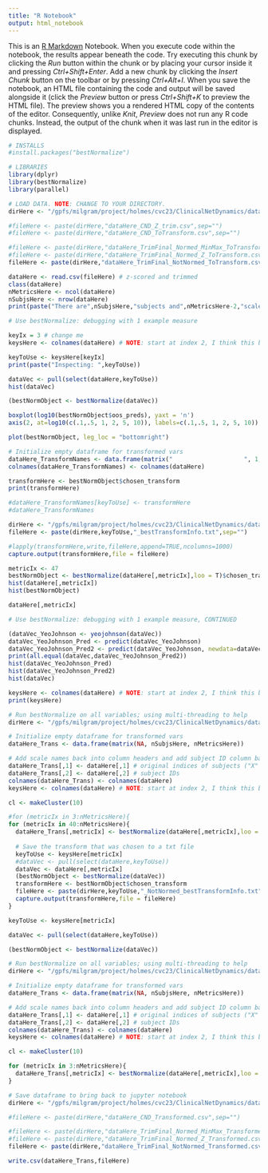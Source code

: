 ```yaml
---
title: "R Notebook"
output: html_notebook
---
```

This is an [R Markdown](http://rmarkdown.rstudio.com) Notebook. When you execute code within the notebook, the results appear beneath the code. 
Try executing this chunk by clicking the *Run* button within the chunk or by placing your cursor inside it and pressing *Ctrl+Shift+Enter*. 
Add a new chunk by clicking the *Insert Chunk* button on the toolbar or by pressing *Ctrl+Alt+I*.
When you save the notebook, an HTML file containing the code and output will be saved alongside it (click the *Preview* button or press *Ctrl+Shift+K* to preview the HTML file).
The preview shows you a rendered HTML copy of the contents of the editor. Consequently, unlike *Knit*, *Preview* does not run any R code chunks. Instead, the output of the chunk when it was last run in the editor is displayed.

```r
# INSTALLS 
#install.packages("bestNormalize")
```

```r
# LIBRARIES 
library(dplyr)
library(bestNormalize)
library(parallel)
```

```r
# LOAD DATA. NOTE: CHANGE TO YOUR DIRECTORY.
dirHere <- "/gpfs/milgram/project/holmes/cvc23/ClinicalNetDynamics/data/results/misc_results_CND/"

#fileHere <- paste(dirHere,"dataHere_CND_Z_trim.csv",sep="")
#fileHere <- paste(dirHere,"dataHere_CND_ToTransform.csv",sep="")

#fileHere <- paste(dirHere,"dataHere_TrimFinal_Normed_MinMax_ToTransform.csv",sep="")
#fileHere <- paste(dirHere,"dataHere_TrimFinal_Normed_Z_ToTransform.csv",sep="")
fileHere <- paste(dirHere,"dataHere_TrimFinal_NotNormed_ToTransform.csv",sep="")

dataHere <- read.csv(fileHere) # z-scored and trimmed 
class(dataHere)
nMetricsHere <- ncol(dataHere)
nSubjsHere <- nrow(dataHere)
print(paste("There are",nSubjsHere,"subjects and",nMetricsHere-2,"scales."))
```


```r
# Use bestNormalize: debugging with 1 example measure 

keyIx = 3 # change me 
keysHere <- colnames(dataHere) # NOTE: start at index 2, I think this b/c the 1st index is like a blank corner? 

keyToUse <- keysHere[keyIx]
print(paste("Inspecting: ",keyToUse))

dataVec <- pull(select(dataHere,keyToUse))
hist(dataVec)

(bestNormObject <- bestNormalize(dataVec))

boxplot(log10(bestNormObject$oos_preds), yaxt = 'n')
axis(2, at=log10(c(.1,.5, 1, 2, 5, 10)), labels=c(.1,.5, 1, 2, 5, 10))

plot(bestNormObject, leg_loc = "bottomright")
```
```r
# Initialize empty dataframe for transformed vars
dataHere_TransformNames <- data.frame(matrix("                    ", 1, nMetricsHere)) 
colnames(dataHere_TransformNames) <- colnames(dataHere)

transformHere <- bestNormObject$chosen_transform
print(transformHere)

#dataHere_TransformNames[keyToUse] <- transformHere
#dataHere_TransformNames

dirHere <- "/gpfs/milgram/project/holmes/cvc23/ClinicalNetDynamics/data/results/misc_results_CND/"
fileHere <- paste(dirHere,keyToUse,"_bestTransformInfo.txt",sep="")

#lapply(transformHere,write,fileHere,append=TRUE,ncolumns=1000)
capture.output(transformHere,file = fileHere)
```

```r
metricIx <- 47
bestNormObject <- bestNormalize(dataHere[,metricIx],loo = T)$chosen_transform$x.t
hist(dataHere[,metricIx])
hist(bestNormObject)
```

```r
dataHere[,metricIx]
```

```r
# Use bestNormalize: debugging with 1 example measure, CONTINUED

(dataVec_YeoJohnson <- yeojohnson(dataVec))
dataVec_YeoJohnson_Pred <- predict(dataVec_YeoJohnson)
dataVec_YeoJohnson_Pred2 <- predict(dataVec_YeoJohnson, newdata=dataVec_YeoJohnson_Pred,inverse=TRUE)
print(all.equal(dataVec,dataVec_YeoJohnson_Pred2))
hist(dataVec_YeoJohnson_Pred)
hist(dataVec_YeoJohnson_Pred2)
hist(dataVec)


```

```r
keysHere <- colnames(dataHere) # NOTE: start at index 2, I think this b/c the 1st index is like a blank corner? 
print(keysHere)

```


```r
# Run bestNormalize on all variables; using multi-threading to help
dirHere <- "/gpfs/milgram/project/holmes/cvc23/ClinicalNetDynamics/data/results/misc_results_CND/"

# Initialize empty dataframe for transformed vars
dataHere_Trans <- data.frame(matrix(NA, nSubjsHere, nMetricsHere)) 

# Add scale names back into column headers and add subject ID column back to location #2 
dataHere_Trans[,1] <- dataHere[,1] # original indices of subjects ("X" column)
dataHere_Trans[,2] <- dataHere[,2] # subject IDs 
colnames(dataHere_Trans) <- colnames(dataHere)
keysHere <- colnames(dataHere) # NOTE: start at index 2, I think this b/c the 1st index is like a blank corner? 

cl <- makeCluster(10)

#for (metricIx in 3:nMetricsHere){
for (metricIx in 40:nMetricsHere){
  dataHere_Trans[,metricIx] <- bestNormalize(dataHere[,metricIx],loo = T, cluster = cl)$chosen_transform$x.t
  
  # Save the transform that was chosen to a txt file 
  keyToUse <- keysHere[metricIx]
  #dataVec <- pull(select(dataHere,keyToUse))
  dataVec <- dataHere[,metricIx]
  (bestNormObject <- bestNormalize(dataVec))
  transformHere <- bestNormObject$chosen_transform
  fileHere <- paste(dirHere,keyToUse,"_NotNormed_bestTransformInfo.txt",sep="") # ***** CHANGE ME *****
  capture.output(transformHere,file = fileHere)
}

```


```r
keyToUse <- keysHere[metricIx]
```


```r
dataVec <- pull(select(dataHere,keyToUse))

(bestNormObject <- bestNormalize(dataVec))
```

```r
# Run bestNormalize on all variables; using multi-threading to help
dirHere <- "/gpfs/milgram/project/holmes/cvc23/ClinicalNetDynamics/data/results/misc_results_CND/"

# Initialize empty dataframe for transformed vars
dataHere_Trans <- data.frame(matrix(NA, nSubjsHere, nMetricsHere)) 

# Add scale names back into column headers and add subject ID column back to location #2 
dataHere_Trans[,1] <- dataHere[,1] # original indices of subjects ("X" column)
dataHere_Trans[,2] <- dataHere[,2] # subject IDs 
colnames(dataHere_Trans) <- colnames(dataHere)
keysHere <- colnames(dataHere) # NOTE: start at index 2, I think this b/c the 1st index is like a blank corner? 

cl <- makeCluster(10)

for (metricIx in 3:nMetricsHere){
  dataHere_Trans[,metricIx] <- bestNormalize(dataHere[,metricIx],loo = T, cluster = cl)$chosen_transform$x.t
}

```

```r
# Save dataframe to bring back to jupyter notebook 
dirHere <- "/gpfs/milgram/project/holmes/cvc23/ClinicalNetDynamics/data/results/misc_results_CND/"

#fileHere <- paste(dirHere,"dataHere_CND_Transformed.csv",sep="")

#fileHere <- paste(dirHere,"dataHere_TrimFinal_Normed_MinMax_Transformed.csv",sep="")
#fileHere <- paste(dirHere,"dataHere_TrimFinal_Normed_Z_Transformed.csv",sep="")
fileHere <- paste(dirHere,"dataHere_TrimFinal_NotNormed_Transformed.csv",sep="")

write.csv(dataHere_Trans,fileHere)
```



